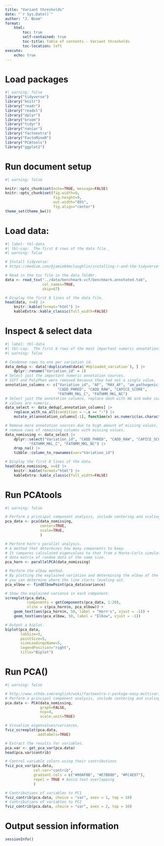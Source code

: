 ```yaml
---
title: "Variant thresholds"
date: "`r Sys.Date()`"
author: "J. Boom"
format:
    html:
        toc: true
        self-contained: true
        toc-title: Table of contents - Variant thresholds
        toc-location: left
execute:
    echo: true
---
```


# Load packages
```r
#| warning: false
library("tidyverse")
library("knitr")
library("readr")
library("readxl")
library("dplyr")
library("broom")
library("tidyr")
library("naniar")
library("factoextra")
library("FactoMineR")
library("PCAtools")
library("ggplot2")
```

# Run document setup
```r
#| warning: false

knitr::opts_chunk$set(echo=TRUE, message=FALSE)
knitr::opts_chunk$set(fig.width=9,
                      fig.height=9,
                      out.width="85%",
                      fig.align="center")
theme_set(theme_bw())
```

# Load data:
```r
#| label: tbl-data
#| tbl-cap: _The first 8 rows of the data file._
#| warning: false

# Install tidyverse:
# https://medium.com/@jamie84mclaughlin/installing-r-and-the-tidyverse-on-ubuntu-20-04-60170020649b

# Read in the tsv file in the data folder.
data <- read_tsv("../data/benchmark-vcf/benchmark.annotated.tab",
                 col_names=TRUE,
                 skip=67)

# Display the first 8 lines of the data file.
head(data, n=8) |>
    knitr::kable(format="html") |>
    kableExtra::kable_classic(full_width=FALSE)
```

# Inspect & select data
```r
#| label: tbl-data
#| tbl-cap: _The first 8 rows of the most important numeric annotations._
#| warning: false

# Condense rows to one per variation id.
data_dedup <- data[!duplicated(data$`#Uploaded_variation`), ] |>
    dplyr::rename("Variation_id" = 1)
# Select just the important numeric annotation sources.
# SIFT and PolyPhen were removed because they had not a single value.
annotation_columns <- c("Variation_id", "AF", "MAX_AF", "am_pathogenicity",
                        "CADD_PHRED", "CADD_RAW", "CAPICE_SCORE",
                        "FATHMM_MKL_C", "FATHMM_MKL_NC")
# Select just the annotation columns, replace dash with NA and make sure the
# values are numeric.
data_select <- data_dedup[,annotation_columns] |>
    replace_with_na_all(condition = ~.x == "-") |>
    mutate_at(annotation_columns[-1], function(x) as.numeric(as.character(x)))

# Remove more annotation sources due to high amount of missing values, also
# remove rows of remaining columns with missing values.
data_nomissing <- data_select |>
    dplyr::select("Variation_id", "CADD_PHRED", "CADD_RAW", "CAPICE_SCORE",
           "FATHMM_MKL_C", "FATHMM_MKL_NC") |>
    drop_na() |>
    tibble::column_to_rownames(var="Variation_id")

# Display the first 8 lines of the data.
head(data_nomissing, n=8) |>
    knitr::kable(format="html") |>
    kableExtra::kable_classic(full_width=FALSE)
```

# Run PCAtools
```r
#| warning: false

# Perform a principal component analysis, include centering and scaling of data.
pca_data <- pca(data_nomissing,
                center=TRUE,
                scale=TRUE,
                )

# Perform horn's parallel analysis.
# A method that determines how many components to keep.
# It compares calculated eigenvalues to that from a Monte-Carlo simulated
# data matrix of random data of the same size.
pca_horn <- parallelPCA(data_nomissing)

# Perform the elbow method.
# By plotting the explained variation and determining the elbow of the line
# you can determine where the line starts leveling out.
pca_elbow <- findElbowPoint(pca_data$variance)

# Show the explained variance in each component.
screeplot(pca_data,
          components = getComponents(pca_data, 1:20),
          vline = c(pca_horn$n, pca_elbow)) +
    geom_text(aes(pca_horn$n, 50, label = "Horn's", vjust = -1)) +
    geom_text(aes(pca_elbow, 50, label = "Elbow", vjust = -1))

# Output a biplot.
biplot(pca_data,
       labSize=5,
       pointSize=5,
       sizeLoadingsName=5,
       legendPosition="right",
       title="Biplot")
```

# Run PCA()
```r
#| warning: false

# http://www.sthda.com/english/wiki/factoextra-r-package-easy-multivariate-data-analyses-and-elegant-visualization
# Perform a principal component analysis, include centering and scaling of data.
pca.data <- PCA(data_nomissing,
                graph=FALSE,
                ncp=4,
                scale.unit=TRUE)

# Visualize eigenvalues/variances.
fviz_screeplot(pca.data,
               addlabels=TRUE)

# Extract the results for variables.
pca.var <- get_pca_var(pca.data)
head(pca.var$contrib)

# Control variable colors using their contributions
fviz_pca_var(pca.data,
             col.var="contrib",
             gradient.cols = c("#00AFBB", "#E7B800", "#FC4E07"),
             repel = TRUE # Avoid text overlapping
             )

# Contributions of variables to PC1
fviz_contrib(pca.data, choice = "var", axes = 1, top = 10)
# Contributions of variables to PC2
fviz_contrib(pca.data, choice = "var", axes = 2, top = 10)
```

# Output session information
```r
sessionInfo()
```